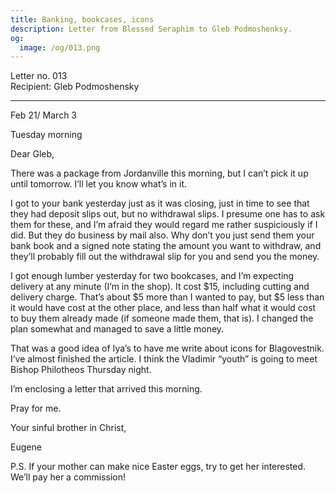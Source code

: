 ```yaml
---
title: Banking, bookcases, icons
description: Letter from Blessed Seraphim to Gleb Podmoshenksy.
og:
  image: /og/013.png
---
```


<div style={{textAlign:'right', fontFamily:'monospace'}}>Letter no. 013</div>
<div style={{textAlign:'left', fontFamily:'monospace'}}>Recipient: Gleb Podmoshensky</div>

---

Feb 21/ March 3

Tuesday morning

Dear Gleb,

There was a package from Jordanville this morning, but I can’t pick it up until tomorrow. I’ll let you know what’s in it.

I got to your bank yesterday just as it was closing, just in time to see that they had deposit slips out, but no withdrawal slips. I presume one has to ask them for these, and I’m afraid they would regard me rather suspiciously if I did. But they do business by mail also. Why don’t you just send them your bank book and a signed note stating the amount you want to withdraw, and they’ll probably fill out the withdrawal slip for you and send you the money.

I got enough lumber yesterday for two bookcases, and I’m expecting delivery at any minute (I’m in the shop). It cost $15, including cutting and delivery charge. That’s about $5 more than I wanted to pay, but $5 less than it would have cost at the other place, and less than half what it would cost to buy them already made (if someone made them, that is). I changed the plan somewhat and managed to save a little money.

That was a good idea of Iya’s to have me write about icons for Blagovestnik. I’ve almost finished the article. I think the Vladimir “youth” is going to meet Bishop Philotheos Thursday night.

I’m enclosing a letter that arrived this morning.

Pray for me.

Your sinful brother in Christ,

Eugene

P.S. If your mother can make nice Easter eggs, try to get her interested. We’ll pay her a commission!
